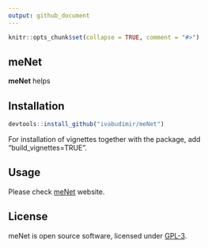 ```yaml
---
output: github_document
---
```


<!-- README.md is generated from README.Rmd -->

```r
knitr::opts_chunk$set(collapse = TRUE, comment = "#>")
```

## meNet

**meNet** helps


## Installation

```r
devtools::install_github("ivabudimir/meNet")
```

For installation of vignettes together with the package, add "build_vignettes=TRUE".

## Usage

Please check [meNet](https://ivabudimir.github.io/meNet/) website.

## License

meNet is open source software, licensed under 
[GPL-3](https://github.com/ivabudimir/visProteomics/blob/master/LICENSE).
